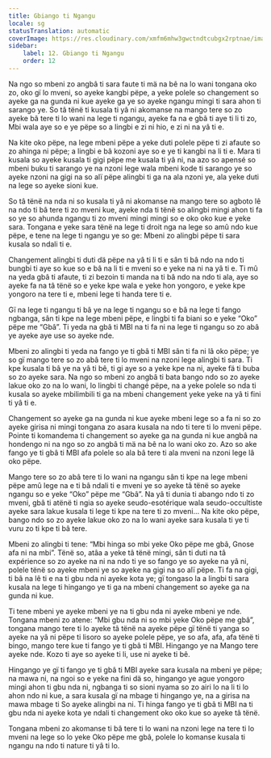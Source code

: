 ```yaml
---
title: Gbiango ti Ngangu
locale: sg
statusTranslation: automatic
coverImage: https://res.cloudinary.com/xmfm6mhw3gwctndtcubgx2rptnae/image/upload/v1740468922/small_cover_tratado_de_psicologia_revolucionaria_a4c0dca4e0.webp
sidebar:
    label: 12. Gbiango ti Ngangu
    order: 12
---
```

Na ngo so mbeni zo angbâ ti sara faute ti mä na bê na lo wani tongana oko zo, oko gï lo mveni, so ayeke kangbi pëpe, a yeke polele so changement so ayeke ga na gunda ni kue ayeke ga ye so ayeke ngangu mingi ti sara ahon ti sarango ye. So tâ tënë ti kusala ti yâ ni akomanse na mango tere so zo ayeke bâ tere ti lo wani na lege ti ngangu, ayeke fa na e gbâ ti aye ti li ti zo, Mbi wala aye so e ye pëpe so a lingbi e zi ni hio, e zi ni na yâ ti e.

Na kite oko pëpe, na lege mbeni pëpe a yeke duti polele pëpe ti zi afaute so zo ahinga ni pëpe; a lingbi e bâ kozoni aye so e ye ti kangbi na li ti e. Mara ti kusala so ayeke kusala ti gigi pëpe me kusala ti yâ ni, na azo so apensé so mbeni buku ti sarango ye na nzoni lege wala mbeni kode ti sarango ye so ayeke nzoni na gigi na so alï pëpe alingbi ti ga na ala nzoni ye, ala yeke duti na lege so ayeke sioni kue.

So tâ tënë na nda ni so kusala ti yâ ni akomanse na mango tere so agboto lê na ndo ti bâ tere ti zo mveni kue, ayeke nda ti tënë so alingbi mingi ahon ti fa so ye so ahunda ngangu ti zo mveni mingi mingi so e oko oko kue e yeke sara. Tongana e yeke sara tënë na lege ti droit nga na lege so amû ndo kue pëpe, e tene na lege ti ngangu ye so ge: Mbeni zo alingbi pëpe ti sara kusala so ndali ti e.

Changement alingbi ti duti dä pëpe na yâ ti li ti e sân ti bâ ndo na ndo ti bungbi ti aye so kue so e bâ na li ti e mveni so e yeke na ni na yâ ti e. Ti mû na yeda gbâ ti afaute, ti zi bezoin ti manda na ti bâ ndo na ndo ti ala, aye so ayeke fa na tâ tënë so e yeke kpe wala e yeke hon yongoro, e yeke kpe yongoro na tere ti e, mbeni lege ti handa tere ti e.

Gï na lege ti ngangu ti bâ ye na lege ti ngangu so e bâ na lege ti fango ngbanga, sân ti kpe na lege mbeni pëpe, e lingbi ti fa biani so e yeke “Oko” pëpe me “Gbâ”. Ti yeda na gbâ ti MBI na ti fa ni na lege ti ngangu so zo abâ ye ayeke aye use so ayeke nde.

Mbeni zo alingbi ti yeda na fango ye ti gbâ ti MBI sân ti fa ni lâ oko pëpe; ye so gï mango tere so zo abâ tere ti lo mveni na nzoni lege alingbi ti sara. Ti kpe kusala ti bâ ye na yâ ti bê, ti gi aye so a yeke kpe na ni, ayeke fä ti buba so zo ayeke sara. Na ngo so mbeni zo angbâ ti bata bango ndo so zo ayeke lakue oko zo na lo wani, lo lingbi ti changé pëpe, na a yeke polele so nda ti kusala so ayeke mbilimbili ti ga na mbeni changement yeke yeke na yâ ti fini ti yâ ti e.

Changement so ayeke ga na gunda ni kue ayeke mbeni lege so a fa ni so zo ayeke girisa ni mingi tongana zo asara kusala na ndo ti tere ti lo mveni pëpe. Pointe ti komandema ti changement so ayeke ga na gunda ni kue angbâ na hondengo ni na ngo so zo angbâ ti mä na bê na lo wani oko zo. Azo so ake fango ye ti gbâ ti MBI afa polele so ala bâ tere ti ala mveni na nzoni lege lâ oko pëpe.

Mango tere so zo abâ tere ti lo wani na ngangu sân ti kpe na lege mbeni pëpe amû lege na e ti bâ ndali ti e mveni ye so ayeke tâ tënë so ayeke ngangu so e yeke “Oko” pëpe me “Gbâ”. Na yâ ti dunia ti abango ndo ti zo mveni, gbâ ti atënë ti ngia so ayeke seudo-esotérique wala seudo-occultiste ayeke sara lakue kusala ti lege ti kpe na tere ti zo mveni... Na kite oko pëpe, bango ndo so zo ayeke lakue oko zo na lo wani ayeke sara kusala ti ye ti vuru zo ti kpe ti bâ tere.

Mbeni zo alingbi ti tene: “Mbi hinga so mbi yeke Oko pëpe me gbâ, Gnose afa ni na mbi”. Tënë so, atâa a yeke tâ tënë mingi, sân ti duti na tâ expérience so zo ayeke na ni na ndo ti ye so fango ye so ayeke na yâ ni, polele tënë so ayeke mbeni ye so ayeke na gigi na so alï pëpe. Ti fa na gigi, ti bâ na lê ti e na ti gbu nda ni ayeke kota ye; gï tongaso la a lingbi ti sara kusala na lege ti hingango ye ti ga na mbeni changement so ayeke ga na gunda ni kue.

Ti tene mbeni ye ayeke mbeni ye na ti gbu nda ni ayeke mbeni ye nde. Tongana mbeni zo atene: “Mbi gbu nda ni so mbi yeke Oko pëpe me gbâ”, tongana mango tere ti lo ayeke tâ tënë na ayeke pëpe gï tënë ti yanga so ayeke na yâ ni pëpe ti lisoro so ayeke polele pëpe, ye so afa, afa, afa tënë ti bingo, mango tere kue ti fango ye ti gbâ ti MBI. Hingango ye na Mango tere ayeke nde. Kozo ti aye so ayeke ti li, use ni ayeke ti bê.

Hingango ye gï ti fango ye ti gbâ ti MBI ayeke sara kusala na mbeni ye pëpe; na mawa ni, na ngoi so e yeke na fini dä so, hingango ye ague yongoro mingi ahon ti gbu nda ni, ngbanga ti so sioni nyama so zo airi lo na li ti lo ahon ndo ni kue, a sara kusala gï na mbage ti hingango ye, na a girisa na mawa mbage ti So ayeke alingbi na ni. Ti hinga fango ye ti gbâ ti MBI na ti gbu nda ni ayeke kota ye ndali ti changement oko oko kue so ayeke tâ tënë.

Tongana mbeni zo akomanse ti bâ tere ti lo wani na nzoni lege na tere ti lo mveni na lege so lo yeke Oko pëpe me gbâ, polele lo komanse kusala ti ngangu na ndo ti nature ti yâ ti lo.

